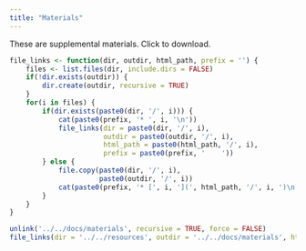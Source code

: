 ```yaml
---
title: "Materials"
---
```


These are supplemental materials. Click to download.

```r

file_links <- function(dir, outdir, html_path, prefix = '') {
	files <- list.files(dir, include.dirs = FALSE)
	if(!dir.exists(outdir)) {
		dir.create(outdir, recursive = TRUE)
	}
	for(i in files) {
		if(dir.exists(paste0(dir, '/', i))) {
			cat(paste0(prefix, '* ', i, '\n'))
			file_links(dir = paste0(dir, '/', i),
					   outdir = paste0(outdir, '/', i),
					   html_path = paste0(html_path, '/', i),
					   prefix = paste0(prefix, '    '))
		} else {
			file.copy(paste0(dir, '/', i),
					  paste0(outdir, '/', i))
			cat(paste0(prefix, '* [', i, '](', html_path, '/', i, ')\n'))
		}
	}
}

unlink('../../docs/materials', recursive = TRUE, force = FALSE)
file_links(dir = '../../resources', outdir = '../../docs/materials', html_path = '/materials')
```

